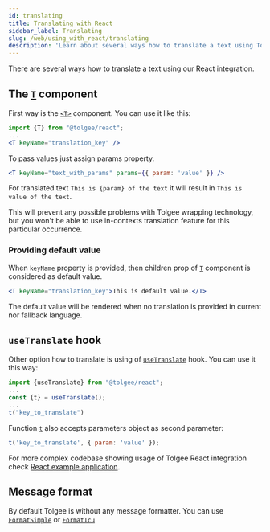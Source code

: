 ```yaml
---
id: translating
title: Translating with React
sidebar_label: Translating
slug: /web/using_with_react/translating
description: 'Learn about several ways how to translate a text using Tolgee React integration: T-component or useTranslate hook.'
---
```


There are several ways how to translate a text using our React integration.

## The [`T`](./api#t-component) component

First way is the [`<T>`](./api#t-component) component. You can use it like this:

```jsx
import {T} from "@tolgee/react";
...
<T keyName="translation_key" />
```

To pass values just assign params property.

```jsx
<T keyName="text_with_params" params={{ param: 'value' }} />
```

For translated text `This is {param} of the text` it will result in `This is value of the text`.

This will prevent any possible problems with Tolgee wrapping technology, but you won't be able to use in-contexts
translation feature for this particular occurrence.

### Providing default value

When `keyName` property is provided, then children prop of [`T`](./api#t-component) component is considered as default value.

```jsx
<T keyName="translation_key">This is default value.</T>
```

The default value will be rendered when no translation is provided in current nor fallback language.

## `useTranslate` hook

Other option how to translate is using of [`useTranslate`](./api#hook-usetranslate) hook. You can use it this way:

```js
import {useTranslate} from "@tolgee/react";
...
const {t} = useTranslate();
...
t("key_to_translate")
```

Function [`t`](./api#function-t) also accepts parameters object as second parameter:

```js
t('key_to_translate', { param: 'value' });
```

For more complex codebase showing usage of Tolgee React integration check
[React example application](https://github.com/tolgee/react-sampleapp).

## Message format

By default Tolgee is without any message formatter. You can use [`FormatSimple`](../core-package/format-simple) or [`FormatIcu`](../../icu_message_format)
